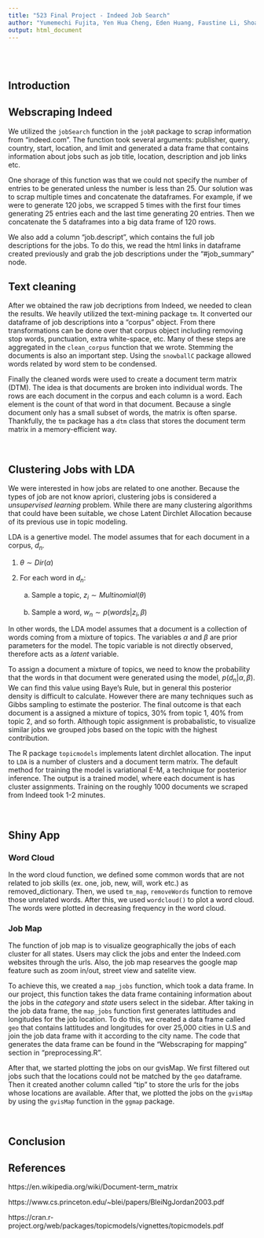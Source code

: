 ---
title: "523 Final Project - Indeed Job Search"
author: "Yumemechi Fujita, Yen Hua Cheng, Eden Huang, Faustine Li, Shoaji Li"
output: html_document
---

<br><br>

## Introduction

## Webscraping Indeed

We utilized the `jobSearch` function in the `jobR` package to scrap information from "indeed.com". The function took several arguments: publisher, query, country, start, location, and limit and generated a data frame that contains information about jobs such as job title, location, description and job links etc. 

One shorage of this function was that we could not specify the number of entries to be generated unless the number is less than 25. Our solution was to scrap multiple times and concatenate the dataframes. For example, if we were to generate 120 jobs, we scrapped 5 times with the first four times generating 25 entries each and the last time generating 20 entries. Then we concatenate the 5 dataframes into a big data frame of 120 rows.

We also add a column "job.descript", which contains the full job descriptions for the jobs. To do this, we read the html links in dataframe created previously and grab the job descriptions under the "#job_summary" node.

## Text cleaning

After we obtained the raw job decriptions from Indeed, we needed to clean the results. We heavily utilized the text-mining package `tm`. It converted our dataframe of job descriptions into a "corpus" object. From there transformations can be done over that corpus object including removing stop words, punctuation, extra white-space, etc. Many of these steps are aggregated in the `clean_corpus` function that we wrote. Stemming the documents is also an important step. Using the `snowballC` package allowed words related by word stem to be condensed.

Finally the cleaned words were used to create a document term matrix (DTM). The idea is that documents are broken into individual words. The rows are each document in the corpus and each column is a word. Each element is the count of that word in that document. Because a single document only has a small subset of words, the matrix is often sparse. Thankfully, the `tm` package has a `dtm` class that stores the document term matrix in a memory-efficient way. 

<br>

## Clustering Jobs with LDA

We were interested in how jobs are related to one another. Because the types of job are not know apriori, clustering jobs is considered a *unsupervised learning* problem. While there are many clustering algorithms that could have been suitable, we chose Latent Dirchlet Allocation because of its previous use in topic modeling. 

LDA is a genertive model. The model assumes that for each document in a corpus, $d_n$.

1. $\theta \sim Dir(\alpha)$

2. For each word in $d_n$:
  
    a. Sample a topic, $z_i \sim Multinomial(\theta)$
  
    b. Sample a word, $w_n \sim p(words|z_i, \beta)$

In other words, the LDA model assumes that a document is a collection of words coming from a mixture of topics. The variables $\alpha$ and $\beta$ are prior parameters for the model. The topic variable is not directly observed, therefore acts as a *latent* variable. 

To assign a document a mixture of topics, we need to know the probability that the words in that document were generated using the model, $p(d_n |\alpha, \beta)$. We can find this value using Baye's Rule, but in general this posterior density is difficult to calculate. However there are many techniques such as Gibbs sampling to estimate the posterior. The final outcome is that each document is a assigned a mixture of topics, 30% from topic 1, 40% from topic 2, and so forth. Although topic assignment is probabalistic, to visualize similar jobs we grouped jobs based on the topic with the highest contribution. 

The R package `topicmodels` implements latent dirchlet allocation. The input to `LDA` is a number of clusters and a document term matrix. The default method for training the model is variational E-M, a technique for posterior inference. The output is a trained model, where each document is has cluster assignments. Training on the roughly 1000 documents we scraped from Indeed took 1-2 minutes. 

<br>

## Shiny App




### Word Cloud

In the word cloud function, we defined some common words that are not related to job skills (ex. one, job, new, will, work etc.) as removed_dictionary. Then, we used `tm_map`, `removeWords` function to remove those unrelated words. After this, we used `wordcloud()` to plot a word cloud. The words were plotted in decreasing frequency in the word cloud. 

### Job Map

The function of job map is to visualize geographically the jobs of each cluster for all states. Users may click the jobs and enter the Indeed.com websites through the urls. Also, the job map researves the google map feature such as zoom in/out, street view and satelite view.

To achieve this, we created a `map_jobs` function, which took a data frame. In our project, this function takes the data frame containing information about the jobs in the *category* and *state* users select in the sidebar. After taking in the job data frame, the `map_jobs` function first generates lattitudes and longitudes for the job location. To do this, we created a data frame called `geo` that contains lattitudes and longitudes for over 25,000 cities in U.S and join the job data frame with it according to the city name. The code that generates the data frame can be found in the "Webscraping for mapping" section in "preprocessing.R".

After that, we started plotting the jobs on our gvisMap. We first filtered out jobs such that the locations could not be matched by the `geo` dataframe. Then it created another column called "tip" to store the urls for the jobs whose locations are available. After that, we plotted the jobs on the `gvisMap` by using the `gvisMap` function in the `ggmap` package.

<br>

## Conclusion


## References

https://en.wikipedia.org/wiki/Document-term_matrix

https://www.cs.princeton.edu/~blei/papers/BleiNgJordan2003.pdf

https://cran.r-project.org/web/packages/topicmodels/vignettes/topicmodels.pdf


